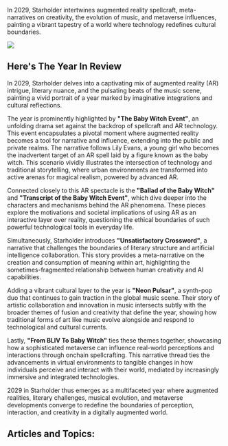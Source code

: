 In 2029, Starholder intertwines augmented reality spellcraft, meta-narratives on creativity, the evolution of music, and metaverse influences, painting a vibrant tapestry of a world where technology redefines cultural boundaries.

![](https://drbs5yklwtho3.cloudfront.net/images/1752608423297-j7yunsox4d-image.jpg)

## Here's The Year In Review

In 2029, Starholder delves into a captivating mix of augmented reality (AR) intrigue, literary nuance, and the pulsating beats of the music scene, painting a vivid portrait of a year marked by imaginative integrations and cultural reflections.

The year is prominently highlighted by **"The Baby Witch Event"**, an unfolding drama set against the backdrop of spellcraft and AR technology. This event encapsulates a pivotal moment where augmented reality becomes a tool for narrative and influence, extending into the public and private realms. The narrative follows Lily Evans, a young girl who becomes the inadvertent target of an AR spell laid by a figure known as the baby witch. This scenario vividly illustrates the intersection of technology and traditional storytelling, where urban environments are transformed into active arenas for magical realism, powered by advanced AR.

Connected closely to this AR spectacle is the **"Ballad of the Baby Witch"** and **"Transcript of the Baby Witch Event"**, which dive deeper into the characters and mechanisms behind the AR phenomena. These pieces explore the motivations and societal implications of using AR as an interactive layer over reality, questioning the ethical boundaries of such powerful technological tools in everyday life.

Simultaneously, Starholder introduces **"Unsatisfactory Crossword"**, a narrative that challenges the boundaries of literary structure and artificial intelligence collaboration. This story provides a meta-narrative on the creation and consumption of meaning within art, highlighting the sometimes-fragmented relationship between human creativity and AI capabilities.

Adding a vibrant cultural layer to the year is **"Neon Pulsar"**, a synth-pop duo that continues to gain traction in the global music scene. Their story of artistic collaboration and innovation in music intersects subtly with the broader themes of fusion and creativity that define the year, showing how traditional forms of art like music evolve alongside and respond to technological and cultural currents.

Lastly, **"From BLIV To Baby Witch"** ties these themes together, showcasing how a sophisticated metaverse can influence real-world perceptions and interactions through onchain spellcrafting. This narrative thread ties the advancements in virtual environments to tangible changes in how individuals perceive and interact with their world, mediated by increasingly immersive and integrated technologies.

2029 in Starholder thus emerges as a multifaceted year where augmented realities, literary challenges, musical evolution, and metaverse developments converge to redefine the boundaries of perception, interaction, and creativity in a digitally augmented world.

## Articles and Topics:
